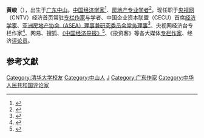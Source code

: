 {{Infobox_Person
|name=黄峻
|image=黄峻1.jpg
|box_width=250px
|caption=
|occupation=经济学家
|job2=
|period=
|birth_name=
|other_names=
|foreign_names=
|english_names=Davy Jun Huang
|sex=
|birth_date=1975年
|birth_place=中国
|death_date=
|death_place=
|nationality=
|residence=[[美国|美国]]
|language=
|height=
|weight=
|party=
|religion=
|spouse=
|parents = 
|relatives=
|education=
|past=
|work=
|awards=
}}
'''黄峻'''（{{bd|1975年|5月||}}），出生于[[广东|广东]][[中山市|中山]]。[[中国|中国]][[经济学家|经济学家]]<ref>{{cite news|title=中华人民共和国经济学家|url=http://zhuhai.house.sina.com.cn/news/2012-04-18/005521841.shtml?qq-pf-to=pcqq.c2c}}</ref>、[[房地产专业学者|房地产专业学者]]<ref>{{cite news|title=黄峻：邀您关注2017中国地产经理人评选|url=https://zs.leju.com/news/2017-09-25/16516318003716712888297.shtml}}</ref>。现任职于[[央视网|央视网]]（CNTV）经济首页常驻[[专栏作家|专栏作家]]与学者、中国企业资本联盟（CECU）首席[[经济学家|经济学家]]、[[亚洲房地产协会（ASEA）理事兼研究委员会常务理事|亚洲房地产协会（ASEA）理事兼研究委员会常务理事]]<ref>{{cite news|title=“权威人士”大揭秘,黄峻老师带你解读中国经济! |url=https://www.sohu.com/a/75074374_115266}}</ref>、央视网经济台专栏作家<ref>{{cite news|title=央视网经济台专栏作家|url=http://jingji.cntv.cn/column/huangjun}}</ref>、网易、搜狐、[[《中国经济导报》|《中国经济导报》]]<ref>{{cite news|title=中国房地产经济师、资深房地产评论人黄峻向中国经济导报表示|url=http://www.ceh.com.cn/ep_m/ceh/html/2014/12/16/B02/B02_49.htm}}</ref>、《投资客》等各大媒体[[专栏作家|专栏作家]]、经济[[评论员|评论员]]。

== 参考文獻 ==
{{Reflist|25em}}

{{Normdaten}}
{{DEFAULTSORT:Huang Jun}}
[[Category:清华大学校友|Category:清华大学校友]]
[[Category:中山人|Category:中山人]]
[[Category:黄姓|J]]
[[Category:广东作家|Category:广东作家]]
[[Category:中华人民共和国评论家|Category:中华人民共和国评论家]]